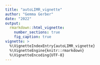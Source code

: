 ```yaml
---
title: "autoLIMR_vignette"
author: "Gemma Gerber"
date: "2022"
output:
  rmarkdown::html_vignette:
    number_sections: true
    fig_caption: true
vignette: >
  %\VignetteIndexEntry{autoLIMR_vignette}
  %\VignetteEngine{knitr::rmarkdown}
  %\VignetteEncoding{UTF-8}
---
```

<style>
body {
text-align: justify}
</style>

